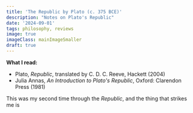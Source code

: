```yaml
---
title: 'The Republic by Plato (c. 375 BCE)'
description: "Notes on Plato's Republic"
date: '2024-09-01'
tags: philosophy, reviews
image: true
imageClass: mainImageSmaller
draft: true
---
```


**What I read:**  
* Plato, _Republic_, translated by C. D. C. Reeve, Hackett (2004)
* Julia Annas, _An Introduction to Plato's Republic_, Oxford: Clarendon Press (1981)

This was my second time through the _Republic_, and the thing that strikes me is 